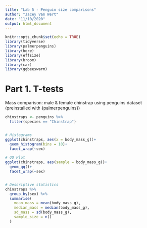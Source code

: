 ```yaml
---
title: "Lab 5 - Penguin size comparisons"
author: "Jacey Van Wert"
date: "11/10/2020"
output: html_document
---
```


```r
knitr::opts_chunk$set(echo = TRUE)
library(tidyverse)
library(palmerpenguins)
library(here)
library(effsize)
library(broom)
library(car)
library(ggbeeswarm)
```

# Part 1. T-tests

Mass comparison: male & female chinstrap using penguins dataset (preinstalled with {palmerpenguins})

```r
chinstraps <- penguins %>% 
  filter(species == "Chinstrap") 


# Histograms
ggplot(chinstraps, aes(x = body_mass_g))+
  geom_histogram(bins = 10)+
  facet_wrap(~sex)

# QQ Plot
ggplot(chinstraps, aes(sample = body_mass_g))+
  geom_qq()+
  facet_wrap(~sex)


# Descriptive statistics
chinstraps %>% 
  group_by(sex) %>% 
  summarise(
    mean_mass = mean(body_mass_g),
    median_mass = median(body_mass_g),
    sd_mass = sd(body_mass_g),
    sample_size = n()
  )
```


